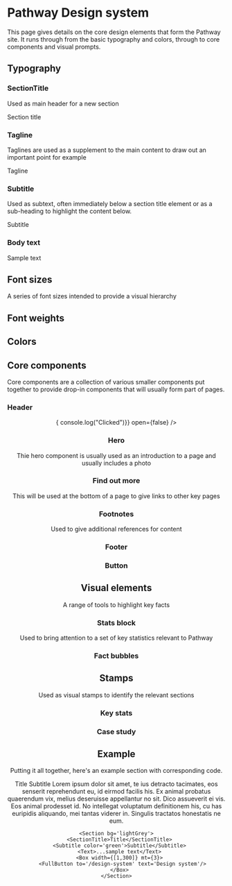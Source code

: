 

# Pathway Design system

This page gives details on the core design elements that form the Pathway site. It runs through from the basic typography and colors, through to core components and visual prompts.

## Typography

### SectionTitle 

Used as main header for a new section 

<SectionTitle>Section title</SectionTitle>

### Tagline 

Taglines are used as a supplement to the main content to draw out an important point for example

<Tagline color='blue'>Tagline</Tagline>

### Subtitle

Used as subtext, often immediately below a section title element or as a sub-heading to highlight the content below.

<Subtitle color='green'>Subtitle</Subtitle>

### Body text 

<Text>Sample text</Text>

## Font sizes 

A series of font sizes intended to provide a visual hierarchy

<FontSizes />

## Font weights 

<FontWeights />

## Colors

<Colors />

## Core components 

Core components are a collection of various smaller components put together to provide drop-in components that will usually form part of pages.

### Header

<Header toggleOpen={() => { console.log("Clicked")}} open={false} />

### Hero

<Hero />

Thie hero component is usually used as an introduction to a page and usually includes a photo

### Find out more  

This will be used at the bottom of a page to give links to other key pages

<Box>
<FindOutMore />
</Box>

### Footnotes

Used to give additional references for content

<Footnotes />

### Footer

<Footer />

### Button 

<Box width={300}>
    <FullButton to='/design-system' text='Click me'/>
</Box>

## Visual elements

A range of tools to highlight key facts

### Stats block

Used to bring attention to a set of key statistics relevant to Pathway

<Stats />

### Fact bubbles

<WhatWeDoFact size={200} />

## Stamps

Used as visual stamps to identify the relevant sections

### Key stats 

<KeyStatsStamp />

### Case study 

<CaseStudyStamp />

## Example

Putting it all together, here's an example section with corresponding code.

<Section bg='lightGrey'>
<SectionTitle>
Title
</SectionTitle>
<Subtitle color='green'>
  Subtitle
</Subtitle>
<Text>Lorem ipsum dolor sit amet, te ius detracto tacimates, eos senserit reprehendunt eu, id eirmod facilis his. Ex animal probatus quaerendum vix, melius deseruisse appellantur no sit. Dico assueverit ei vis. Eos animal prodesset id. No intellegat voluptatum definitionem his, cu has euripidis aliquando, mei tantas viderer in. Singulis tractatos honestatis ne eum.</Text>
<Box mt={3} width={300}>
<FullButton to='/design-system' text='Design system'/>
</Box>
</Section>

```
<Section bg='lightGrey'>
  <SectionTitle>Title</SectionTitle>
  <Subtitle color='green'>Subtitle</Subtitle>
  <Text>...sample text</Text>
  <Box width={[1,300]} mt={3}>
    <FullButton to='/design-system' text='Design system'/>
  </Box>
</Section>
```
